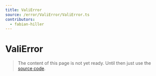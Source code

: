```yaml
---
title: ValiError
source: /error/ValiError/ValiError.ts
contributors:
  - fabian-hiller
---
```


# ValiError

> The content of this page is not yet ready. Until then just use the [source code](https://github.com/fabian-hiller/valibot/blob/main/library/src/error/ValiError/ValiError.ts).
